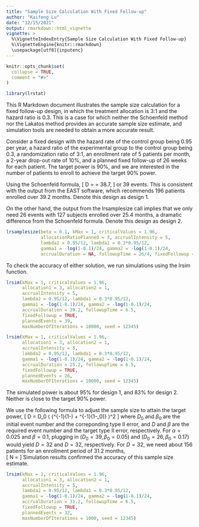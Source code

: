 ```yaml
---
title: "Sample Size Calculation With Fixed Follow-up"
author: "Kaifeng Lu"
date: "12/15/2021"
output: rmarkdown::html_vignette
vignette: >
  %\VignetteIndexEntry{Sample Size Calculation With Fixed Follow-up}
  %\VignetteEngine{knitr::rmarkdown}
  \usepackage[utf8]{inputenc}
---
```


```r
knitr::opts_chunk$set(
  collapse = TRUE,
  comment = "#>"
)
```

```r
library(lrstat)
```

This R Markdown document illustrates the sample size calculation for a fixed follow-up design, in which the treatment allocation is 3:1 and the hazard ratio is 0.3. This is a case for which neither the Schoenfeld method nor the Lakatos method provides an accurate sample size estimate, and simulation tools are needed to obtain a more accurate result. 

Consider a fixed design with the hazard rate of the control group being 0.95 per year, a hazard ratio of the experimental group to the control group being 0.3, a randomization ratio of 3:1, an enrollment rate of 5 patients per month, a 2-year drop-out rate of 10%, and a planned fixed follow-up of 26 weeks for each patient. The target power is 90%, and we are interested in the number of patients to enroll to achieve the target 90% power. 

Using the Schoenfeld formula, 
\[
D = \frac{(\Phi^{-1}(1-0.025) + \Phi^{-1}(0.9))^2 }{(\log(0.3))^2} \frac{(1 + 3)^2}{3} = 38.7,
\]
or 39 events. This is consistent with the output from the EAST software, which recommends 196 patients enrolled over 39.2 months. Denote this design as design 1. 

On the other hand, the output from the lrsamplesize call implies that we only need 26 events with 127 subjects enrolled over 25.4 months, a dramatic difference from the Schoenfeld formula. Denote this design as design 2. 
```r
lrsamplesize(beta = 0.1, kMax = 1, criticalValues = 1.96, 
             allocationRatioPlanned = 3, accrualIntensity = 5, 
             lambda2 = 0.95/12, lambda1 = 0.3*0.95/12, 
             gamma1 = -log(1-0.1)/24, gamma2 = -log(1-0.1)/24, 
             accrualDuration = NA, followupTime = 26/4, fixedFollowup = TRUE)
```

To check the accuracy of either solution, we run simulations using the lrsim function. 
```r
lrsim(kMax = 1, criticalValues = 1.96,  
      allocation1 = 3, allocation2 = 1,
      accrualIntensity = 5, 
      lambda2 = 0.95/12, lambda1 = 0.3*0.95/12, 
      gamma1 = -log(1-0.1)/24, gamma2 = -log(1-0.1)/24,
      accrualDuration = 39.2, followupTime = 6.5, 
      fixedFollowup = TRUE,  
      plannedEvents = 39, 
      maxNumberOfIterations = 10000, seed = 12345)

lrsim(kMax = 1, criticalValues = 1.96,  
      allocation1 = 3, allocation2 = 1,
      accrualIntensity = 5, 
      lambda2 = 0.95/12, lambda1 = 0.3*0.95/12, 
      gamma1 = -log(1-0.1)/24, gamma2 = -log(1-0.1)/24,
      accrualDuration = 25.2, followupTime = 6.5, 
      fixedFollowup = TRUE,  
      plannedEvents = 26, 
      maxNumberOfIterations = 10000, seed = 12345)
```
The simulated power is about 95% for design 1, and 83% for design 2. Neither is close to the target 90% power.  

We use the following formula to adjust the sample size to attain the target power, 
\[
D = D_0 \left( \frac{\Phi^{-1}(1-\alpha) + \Phi^{-1}(1-\beta)} {\Phi^{-1}(1-\alpha) + \Phi^{-1}(1-\beta_0)} \right)^2
\]
where $D_0$ and $\beta_0$ are the initial event number and the correponding type II error, and $D$ and $\beta$ are the required event number and the target type II error, respectively. For $\alpha=0.025$ and $\beta=0.1$, plugging in $(D_0=39, \beta_0=0.05)$ and $(D_0=26, \beta_0=0.17)$ would yield $D=32$ and $D=32$, respectively. For $D=32$, we need about 156 patients for an enrollment period of 31.2 months,  
\[
N = \frac{D}{ \frac{r}{1+r}\frac{\lambda_1}{\lambda_1+\gamma_1} (1 - \exp(-(\lambda_1+\gamma_1)T_f)) + \frac{1}{1+r}\frac{\lambda_2}{\lambda_2+\gamma_2} (1 - \exp(-(\lambda_2+\gamma_2)T_f)) }
\]
Simulation results confirmed the accuracy of this sample size estimate. 
```r
lrsim(kMax = 1, criticalValues = 1.96,  
      allocation1 = 3, allocation2 = 1,
      accrualIntensity = 5, 
      lambda2 = 0.95/12, lambda1 = 0.3*0.95/12, 
      gamma1 = -log(1-0.1)/24, gamma2 = -log(1-0.1)/24,
      accrualDuration = 31.2, followupTime = 6.5, 
      fixedFollowup = TRUE,  
      plannedEvents = 32, 
      maxNumberOfIterations = 1000, seed = 12345)
```
